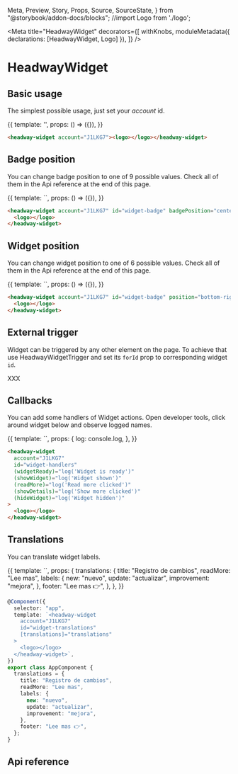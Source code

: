   Meta,
  Preview,
  Story,
  Props,
  Source,
  SourceState,
} from "@storybook/addon-docs/blocks";
//import Logo from './logo';

<Meta
  title="HeadwayWidget"
  decorators={[
    withKnobs,
    moduleMetadata({ declarations: [HeadwayWidget, Logo] }),
  ]}
/>

# HeadwayWidget

## Basic usage

The simplest possible usage, just set your _account_ id.

<Preview withSource="none">
  <Story name="Basic">
    {{
      template:
        '<headway-widget account="J1LKG7"><logo></logo></headway-widget>',
      props: () => ({}),
    }}
  </Story>
</Preview>

```html
<headway-widget account="J1LKG7"><logo></logo></headway-widget>
```

## Badge position

You can change badge position to one of 9 possible values. Check all of them in the Api reference at the end of this page.

<Preview withSource="none">
  <Story name="Badge Position">
    {{
      template: `<headway-widget account="J1LKG7" id="widget-badge"
      badgePosition="center-left"><logo></logo></headway-widget>`,
      props: () => ({}),
    }}
  </Story>
</Preview>

```html
<headway-widget account="J1LKG7" id="widget-badge" badgePosition="center-left">
  <logo></logo>
</headway-widget>
```

## Widget position

You can change widget position to one of 6 possible values. Check all of them in the Api reference at the end of this page.

<Preview withSource="none">
  <Story name="Widget Position">
    {{
      template: `<headway-widget account="J1LKG7" id="widget-badge"
      position="bottom-left"><logo></logo></headway-widget>`,
      props: () => ({}),
    }}
  </Story>
</Preview>

```html
<headway-widget account="J1LKG7" id="widget-badge" position="bottom-right">
  <logo></logo>
</headway-widget>
```

## External trigger

Widget can be triggered by any other element on the page. To achieve that use HeadwayWidgetTrigger and set its `forId`
prop to corresponding widget `id`.

XXX

## Callbacks

You can add some handlers of Widget actions. Open developer tools, click around widget below and observe
logged names.

<Preview withSource="none">
  <Story name="Callbacks">
    {{
      template: `<headway-widget account="J1LKG7" id="widget-badge"
      (widgetReady)="log('Widget is ready')"
      (showWidget)="log('Widget shown')"
      (readMore)="log('Read more clicked')"
      (showDetails)="log('Show more clicked')"
      (hideWidget)="log('Widget hidden')" ><logo></logo></headway-widget>`,
      props: {
        log: console.log,
      },
    }}
  </Story>
</Preview>

```html
<headway-widget
  account="J1LKG7"
  id="widget-handlers"
  (widgetReady)="log('Widget is ready')"
  (showWidget)="log('Widget shown')"
  (readMore)="log('Read more clicked')"
  (showDetails)="log('Show more clicked')"
  (hideWidget)="log('Widget hidden')"
>
  <logo></logo>
</headway-widget>
```

## Translations

You can translate widget labels.

<Preview withSource="none">
  <Story name="Translations">
    {{
      template: `<headway-widget account="J1LKG7" id="widget-translations"
      [translations]="translations"><logo></logo></headway-widget>`,
      props: {
        translations: {
          title: "Registro de cambios",
          readMore: "Lee mas",
          labels: {
            new: "nuevo",
            update: "actualizar",
            improvement: "mejora",
          },
          footer: "Lee mas 👉",
        },
      },
    }}
  </Story>
</Preview>

```typescript
@Component({
  selector: "app",
  template: `<headway-widget
    account="J1LKG7"
    id="widget-translations"
    [translations]="translations"
  >
    <logo></logo>
  </headway-widget>`,
})
export class AppComponent {
  translations = {
    title: "Registro de cambios",
    readMore: "Lee mas",
    labels: {
      new: "nuevo",
      update: "actualizar",
      improvement: "mejora",
    },
    footer: "Lee mas 👉",
  };
}
```

## Api reference

<Props of={HeadwayWidget} />
